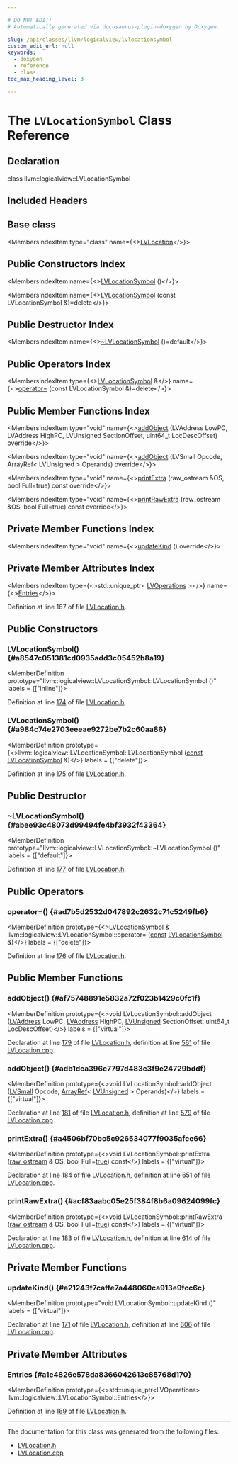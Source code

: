 ```yaml
---

# DO NOT EDIT!
# Automatically generated via docusaurus-plugin-doxygen by Doxygen.

slug: /api/classes/llvm/logicalview/lvlocationsymbol
custom_edit_url: null
keywords:
  - doxygen
  - reference
  - class
toc_max_heading_level: 3

---
```





# The `LVLocationSymbol` Class Reference

<DoxygenPage pluginConfig={pluginConfig}>



## Declaration

<CodeBlock>class llvm::logicalview::LVLocationSymbol</CodeBlock>

## Included Headers

<IncludesList>
<IncludesListItem
  filePath="llvm/DebugInfo/LogicalView/Core/LVLocation.h"
  permalink="/docs/api/files/include/include/llvm/include/llvm/debuginfo/include/llvm/debuginfo/logicalview/include/llvm/debuginfo/logicalview/core/lvlocation-h"
  isLocal="true" />
</IncludesList>

## Base class

<MembersIndex>

<MembersIndexItem
  type="class"
  name={<><a href="/docs/api/classes/llvm/logicalview/lvlocation">LVLocation</a></>}>
</MembersIndexItem>

</MembersIndex>

## Public Constructors Index

<MembersIndex>

<MembersIndexItem
  name={<><a href="#a8547c051381cd0935add3c05452b8a19">LVLocationSymbol</a> ()</>}>
</MembersIndexItem>

<MembersIndexItem
  name={<><a href="#a984c74e2703eeeae9272be7b2c60aa86">LVLocationSymbol</a> (const LVLocationSymbol &amp;)=delete</>}>
</MembersIndexItem>

</MembersIndex>

## Public Destructor Index

<MembersIndex>

<MembersIndexItem
  name={<><a href="#abee93c48073d99494fe4bf3932f43364">~LVLocationSymbol</a> ()=default</>}>
</MembersIndexItem>

</MembersIndex>

## Public Operators Index

<MembersIndex>

<MembersIndexItem
  type={<><a href="/docs/api/classes/llvm/logicalview/lvlocationsymbol">LVLocationSymbol</a> &amp;</>}
  name={<><a href="#ad7b5d2532d047892c2632c71c5249fb6">operator=</a> (const LVLocationSymbol &amp;)=delete</>}>
</MembersIndexItem>

</MembersIndex>

## Public Member Functions Index

<MembersIndex>

<MembersIndexItem
  type="void"
  name={<><a href="#af75748891e5832a72f023b1429c0fc1f">addObject</a> (LVAddress LowPC, LVAddress HighPC, LVUnsigned SectionOffset, uint64&#95;t LocDescOffset) override</>}>
</MembersIndexItem>

<MembersIndexItem
  type="void"
  name={<><a href="#adb1dca396c7797d483c3f9e24729bddf">addObject</a> (LVSmall Opcode, ArrayRef&lt; LVUnsigned &gt; Operands) override</>}>
</MembersIndexItem>

<MembersIndexItem
  type="void"
  name={<><a href="#a4506bf70bc5c926534077f9035afee66">printExtra</a> (raw&#95;ostream &amp;OS, bool Full=true) const override</>}>
</MembersIndexItem>

<MembersIndexItem
  type="void"
  name={<><a href="#acf83aabc05e25f384f8b6a09624099fc">printRawExtra</a> (raw&#95;ostream &amp;OS, bool Full=true) const override</>}>
</MembersIndexItem>

</MembersIndex>

## Private Member Functions Index

<MembersIndex>

<MembersIndexItem
  type="void"
  name={<><a href="#a21243f7caffe7a448060ca913e9fcc6c">updateKind</a> () override</>}>
</MembersIndexItem>

</MembersIndex>

## Private Member Attributes Index

<MembersIndex>

<MembersIndexItem
  type={<>std::unique&#95;ptr&lt; <a href="/docs/api/namespaces/llvm/logicalview/#a00bb3628e8528a7e97e687428d5b019d">LVOperations</a> &gt;</>}
  name={<><a href="#a1e4826e578da8366042613c85768d170">Entries</a></>}>
</MembersIndexItem>

</MembersIndex>


Definition at line 167 of file <a href="/docs/api/files/include/include/llvm/include/llvm/debuginfo/include/llvm/debuginfo/logicalview/include/llvm/debuginfo/logicalview/core/lvlocation-h">LVLocation.h</a>.

<SectionDefinition>

## Public Constructors

### LVLocationSymbol() {#a8547c051381cd0935add3c05452b8a19}

<MemberDefinition
  prototype="llvm::logicalview::LVLocationSymbol::LVLocationSymbol ()"
  labels = {["inline"]}>

Definition at line <a href="/docs/api/files/include/include/llvm/include/llvm/debuginfo/include/llvm/debuginfo/logicalview/include/llvm/debuginfo/logicalview/core/lvlocation-h/#l00174">174</a> of file <a href="/docs/api/files/include/include/llvm/include/llvm/debuginfo/include/llvm/debuginfo/logicalview/include/llvm/debuginfo/logicalview/core/lvlocation-h">LVLocation.h</a>.
</MemberDefinition>

### LVLocationSymbol() {#a984c74e2703eeeae9272be7b2c60aa86}

<MemberDefinition
  prototype={<>llvm::logicalview::LVLocationSymbol::LVLocationSymbol (<a href="/docs/api/files/lib/lib/target/lib/target/aarch64/aarch64promoteconstant-cpp/#a90f8350fecae261c25be85d38b451bff">const</a> <a href="/docs/api/classes/llvm/logicalview/lvlocationsymbol">LVLocationSymbol</a> &amp;)</>}
  labels = {["delete"]}>

Definition at line <a href="/docs/api/files/include/include/llvm/include/llvm/debuginfo/include/llvm/debuginfo/logicalview/include/llvm/debuginfo/logicalview/core/lvlocation-h/#l00175">175</a> of file <a href="/docs/api/files/include/include/llvm/include/llvm/debuginfo/include/llvm/debuginfo/logicalview/include/llvm/debuginfo/logicalview/core/lvlocation-h">LVLocation.h</a>.
</MemberDefinition>

</SectionDefinition>

<SectionDefinition>

## Public Destructor

### ~LVLocationSymbol() {#abee93c48073d99494fe4bf3932f43364}

<MemberDefinition
  prototype="llvm::logicalview::LVLocationSymbol::~LVLocationSymbol ()"
  labels = {["default"]}>

Definition at line <a href="/docs/api/files/include/include/llvm/include/llvm/debuginfo/include/llvm/debuginfo/logicalview/include/llvm/debuginfo/logicalview/core/lvlocation-h/#l00177">177</a> of file <a href="/docs/api/files/include/include/llvm/include/llvm/debuginfo/include/llvm/debuginfo/logicalview/include/llvm/debuginfo/logicalview/core/lvlocation-h">LVLocation.h</a>.
</MemberDefinition>

</SectionDefinition>

<SectionDefinition>

## Public Operators

### operator=() {#ad7b5d2532d047892c2632c71c5249fb6}

<MemberDefinition
  prototype={<>LVLocationSymbol &amp; llvm::logicalview::LVLocationSymbol::operator= (<a href="/docs/api/files/lib/lib/target/lib/target/aarch64/aarch64promoteconstant-cpp/#a90f8350fecae261c25be85d38b451bff">const</a> <a href="/docs/api/classes/llvm/logicalview/lvlocationsymbol">LVLocationSymbol</a> &amp;)</>}
  labels = {["delete"]}>

Definition at line <a href="/docs/api/files/include/include/llvm/include/llvm/debuginfo/include/llvm/debuginfo/logicalview/include/llvm/debuginfo/logicalview/core/lvlocation-h/#l00176">176</a> of file <a href="/docs/api/files/include/include/llvm/include/llvm/debuginfo/include/llvm/debuginfo/logicalview/include/llvm/debuginfo/logicalview/core/lvlocation-h">LVLocation.h</a>.
</MemberDefinition>

</SectionDefinition>

<SectionDefinition>

## Public Member Functions

### addObject() {#af75748891e5832a72f023b1429c0fc1f}

<MemberDefinition
  prototype={<>void LVLocationSymbol::addObject (<a href="/docs/api/namespaces/llvm/logicalview/#ad3a6cc0dd7aa2e5bf8b5d0ee648e6850">LVAddress</a> LowPC, <a href="/docs/api/namespaces/llvm/logicalview/#ad3a6cc0dd7aa2e5bf8b5d0ee648e6850">LVAddress</a> HighPC, <a href="/docs/api/namespaces/llvm/logicalview/#a45b19aeb7105fd9f5f768b5e6787c837">LVUnsigned</a> SectionOffset, uint64&#95;t LocDescOffset)</>}
  labels = {["virtual"]}>

Declaration at line <a href="/docs/api/files/include/include/llvm/include/llvm/debuginfo/include/llvm/debuginfo/logicalview/include/llvm/debuginfo/logicalview/core/lvlocation-h/#l00179">179</a> of file <a href="/docs/api/files/include/include/llvm/include/llvm/debuginfo/include/llvm/debuginfo/logicalview/include/llvm/debuginfo/logicalview/core/lvlocation-h">LVLocation.h</a>, definition at line <a href="/docs/api/files/lib/lib/debuginfo/lib/debuginfo/logicalview/lib/debuginfo/logicalview/core/lvlocation-cpp/#l00561">561</a> of file <a href="/docs/api/files/lib/lib/debuginfo/lib/debuginfo/logicalview/lib/debuginfo/logicalview/core/lvlocation-cpp">LVLocation.cpp</a>.
</MemberDefinition>

### addObject() {#adb1dca396c7797d483c3f9e24729bddf}

<MemberDefinition
  prototype={<>void LVLocationSymbol::addObject (<a href="/docs/api/namespaces/llvm/logicalview/#ab9502425858a198bcbe9227a823f8aea">LVSmall</a> Opcode, <a href="/docs/api/classes/llvm/arrayref">ArrayRef</a>&lt; <a href="/docs/api/namespaces/llvm/logicalview/#a45b19aeb7105fd9f5f768b5e6787c837">LVUnsigned</a> &gt; Operands)</>}
  labels = {["virtual"]}>

Declaration at line <a href="/docs/api/files/include/include/llvm/include/llvm/debuginfo/include/llvm/debuginfo/logicalview/include/llvm/debuginfo/logicalview/core/lvlocation-h/#l00181">181</a> of file <a href="/docs/api/files/include/include/llvm/include/llvm/debuginfo/include/llvm/debuginfo/logicalview/include/llvm/debuginfo/logicalview/core/lvlocation-h">LVLocation.h</a>, definition at line <a href="/docs/api/files/lib/lib/debuginfo/lib/debuginfo/logicalview/lib/debuginfo/logicalview/core/lvlocation-cpp/#l00579">579</a> of file <a href="/docs/api/files/lib/lib/debuginfo/lib/debuginfo/logicalview/lib/debuginfo/logicalview/core/lvlocation-cpp">LVLocation.cpp</a>.
</MemberDefinition>

### printExtra() {#a4506bf70bc5c926534077f9035afee66}

<MemberDefinition
  prototype={<>void LVLocationSymbol::printExtra (<a href="/docs/api/classes/llvm/raw-ostream">raw&#95;ostream</a> &amp; OS, bool Full=<a href="/docs/api/files/lib/lib/analysis/basicaliasanalysis-cpp/#af6d5cafbdfc5313e65d990120021a3ec">true</a>) const</>}
  labels = {["virtual"]}>

Declaration at line <a href="/docs/api/files/include/include/llvm/include/llvm/debuginfo/include/llvm/debuginfo/logicalview/include/llvm/debuginfo/logicalview/core/lvlocation-h/#l00184">184</a> of file <a href="/docs/api/files/include/include/llvm/include/llvm/debuginfo/include/llvm/debuginfo/logicalview/include/llvm/debuginfo/logicalview/core/lvlocation-h">LVLocation.h</a>, definition at line <a href="/docs/api/files/lib/lib/debuginfo/lib/debuginfo/logicalview/lib/debuginfo/logicalview/core/lvlocation-cpp/#l00651">651</a> of file <a href="/docs/api/files/lib/lib/debuginfo/lib/debuginfo/logicalview/lib/debuginfo/logicalview/core/lvlocation-cpp">LVLocation.cpp</a>.
</MemberDefinition>

### printRawExtra() {#acf83aabc05e25f384f8b6a09624099fc}

<MemberDefinition
  prototype={<>void LVLocationSymbol::printRawExtra (<a href="/docs/api/classes/llvm/raw-ostream">raw&#95;ostream</a> &amp; OS, bool Full=<a href="/docs/api/files/lib/lib/analysis/basicaliasanalysis-cpp/#af6d5cafbdfc5313e65d990120021a3ec">true</a>) const</>}
  labels = {["virtual"]}>

Declaration at line <a href="/docs/api/files/include/include/llvm/include/llvm/debuginfo/include/llvm/debuginfo/logicalview/include/llvm/debuginfo/logicalview/core/lvlocation-h/#l00183">183</a> of file <a href="/docs/api/files/include/include/llvm/include/llvm/debuginfo/include/llvm/debuginfo/logicalview/include/llvm/debuginfo/logicalview/core/lvlocation-h">LVLocation.h</a>, definition at line <a href="/docs/api/files/lib/lib/debuginfo/lib/debuginfo/logicalview/lib/debuginfo/logicalview/core/lvlocation-cpp/#l00614">614</a> of file <a href="/docs/api/files/lib/lib/debuginfo/lib/debuginfo/logicalview/lib/debuginfo/logicalview/core/lvlocation-cpp">LVLocation.cpp</a>.
</MemberDefinition>

</SectionDefinition>

<SectionDefinition>

## Private Member Functions

### updateKind() {#a21243f7caffe7a448060ca913e9fcc6c}

<MemberDefinition
  prototype="void LVLocationSymbol::updateKind ()"
  labels = {["virtual"]}>

Declaration at line <a href="/docs/api/files/include/include/llvm/include/llvm/debuginfo/include/llvm/debuginfo/logicalview/include/llvm/debuginfo/logicalview/core/lvlocation-h/#l00171">171</a> of file <a href="/docs/api/files/include/include/llvm/include/llvm/debuginfo/include/llvm/debuginfo/logicalview/include/llvm/debuginfo/logicalview/core/lvlocation-h">LVLocation.h</a>, definition at line <a href="/docs/api/files/lib/lib/debuginfo/lib/debuginfo/logicalview/lib/debuginfo/logicalview/core/lvlocation-cpp/#l00606">606</a> of file <a href="/docs/api/files/lib/lib/debuginfo/lib/debuginfo/logicalview/lib/debuginfo/logicalview/core/lvlocation-cpp">LVLocation.cpp</a>.
</MemberDefinition>

</SectionDefinition>

<SectionDefinition>

## Private Member Attributes

### Entries {#a1e4826e578da8366042613c85768d170}

<MemberDefinition
  prototype={<>std::unique&#95;ptr&lt;LVOperations&gt; llvm::logicalview::LVLocationSymbol::Entries</>}>

Definition at line <a href="/docs/api/files/include/include/llvm/include/llvm/debuginfo/include/llvm/debuginfo/logicalview/include/llvm/debuginfo/logicalview/core/lvlocation-h/#l00169">169</a> of file <a href="/docs/api/files/include/include/llvm/include/llvm/debuginfo/include/llvm/debuginfo/logicalview/include/llvm/debuginfo/logicalview/core/lvlocation-h">LVLocation.h</a>.
</MemberDefinition>

</SectionDefinition>

<hr/>

The documentation for this class was generated from the following files:

<ul>
<li><a href="/docs/api/files/include/include/llvm/include/llvm/debuginfo/include/llvm/debuginfo/logicalview/include/llvm/debuginfo/logicalview/core/lvlocation-h">LVLocation.h</a></li>
<li><a href="/docs/api/files/lib/lib/debuginfo/lib/debuginfo/logicalview/lib/debuginfo/logicalview/core/lvlocation-cpp">LVLocation.cpp</a></li>
</ul>

</DoxygenPage>
